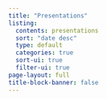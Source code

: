 ```yaml
---
title: "Presentations"
listing:
  contents: presentations
  sort: "date desc"
  type: default
  categories: true
  sort-ui: true
  filter-ui: true
page-layout: full
title-block-banner: false
---
```

